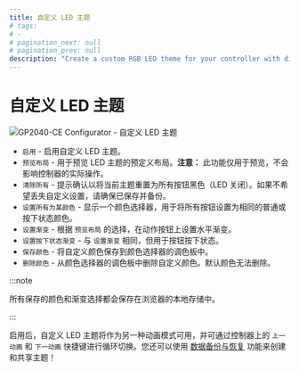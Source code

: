 ```yaml
---
title: 自定义 LED 主题
# tags:
# -
# pagination_next: null
# pagination_prev: null
description: "Create a custom RGB LED theme for your controller with different colors on rest and when pressed"
---
```


# 自定义 LED 主题

![GP2040-CE Configurator - 自定义 LED 主题](../../assets/images/gpc-rgb-led-custom-theme.png)

- `启用` - 启用自定义 LED 主题。
- `预览布局` - 用于预览 LED 主题的预定义布局。**注意：** 此功能仅用于预览，不会影响控制器的实际操作。
- `清除所有` - 提示确认以将当前主题重置为所有按钮黑色（LED 关闭）。如果不希望丢失自定义设置，请确保已保存并备份。
- `设置所有为某颜色` - 显示一个颜色选择器，用于将所有按钮设置为相同的普通或按下状态颜色。
- `设置渐变` - 根据 `预览布局` 的选择，在动作按钮上设置水平渐变。
- `设置按下状态渐变` - 与 `设置渐变` 相同，但用于按钮按下状态。
- `保存颜色` - 将自定义颜色保存到颜色选择器的调色板中。
- `删除颜色` - 从颜色选择器的调色板中删除自定义颜色。默认颜色无法删除。

:::note

所有保存的颜色和渐变选择都会保存在浏览器的本地存储中。

:::

启用后，自定义 LED 主题将作为另一种动画模式可用，并可通过控制器上的 `上一动画` 和 `下一动画` 快捷键进行循环切换。您还可以使用 [数据备份与恢复](./10-data-backup-restoration.mdx) 功能来创建和共享主题！
